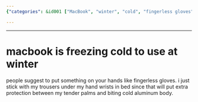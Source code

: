 ```yaml
---
{"categories": &id001 ["MacBook", "winter", "cold", "fingerless gloves", "trousers", "protection", "productivity"], "category": "Technology", "date": "2023-12-22 23:52:59", "description": "The MacBook is found to be uncomfortable to use in cold weather. Users suggest using fingerless gloves or wearing trousers under wrists as protective measures.", "tags": *id001, "title": "macbook is freezing cold to use at winter"}

---
```


------

# macbook is freezing cold to use at winter

people suggest to put something on your hands like fingerless gloves. i just stick with my trousers under my hand wrists in bed since that will put extra protection between my tender palms and biting cold aluminum body.

